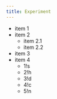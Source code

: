 ```yaml
---
title: Experiment
---
```



<BiddingTree stem="Hi">

- item 1
- item 2
  - item 2.1
  - item 2.2
- item 3
- item 4
  - 1!s
  - 2!h
  - 3!d
  - 4!c
  - 5!n

</BiddingTree>
